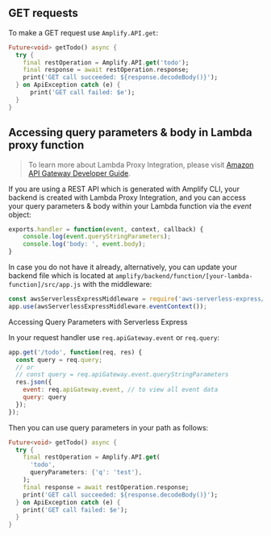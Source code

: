 ## GET requests

To make a GET request use `Amplify.API.get`:

```dart
Future<void> getTodo() async {
  try {
    final restOperation = Amplify.API.get('todo');
    final response = await restOperation.response;
    print('GET call succeeded: ${response.decodeBody()}');
  } on ApiException catch (e) {
      print('GET call failed: $e');
  }
}
```

## Accessing query parameters & body in Lambda proxy function

> To learn more about Lambda Proxy Integration, please visit [Amazon API Gateway Developer Guide](https://docs.aws.amazon.com/apigateway/latest/developerguide/api-gateway-create-api-as-simple-proxy-for-lambda.html).

If you are using a REST API which is generated with Amplify CLI, your backend is created with Lambda Proxy Integration, and you can access your query parameters & body within your Lambda function via the *event* object:

```javascript
exports.handler = function(event, context, callback) {
    console.log(event.queryStringParameters);
    console.log('body: ', event.body);
}
```

In case you do not have it already, alternatively, you can update your backend file which is located at `amplify/backend/function/[your-lambda-function]/src/app.js` with the middleware:

```javascript
const awsServerlessExpressMiddleware = require('aws-serverless-express/middleware');
app.use(awsServerlessExpressMiddleware.eventContext());
```

Accessing Query Parameters with Serverless Express

In your request handler use `req.apiGateway.event` or `req.query`:

```javascript
app.get('/todo', function(req, res) {
  const query = req.query;
  // or
  // const query = req.apiGateway.event.queryStringParameters
  res.json({
    event: req.apiGateway.event, // to view all event data
    query: query
  });
});
```

Then you can use query parameters in your path as follows:

```dart
Future<void> getTodo() async {
  try {
    final restOperation = Amplify.API.get(
      'todo',
      queryParameters: {'q': 'test'},
    );
    final response = await restOperation.response;
    print('GET call succeeded: ${response.decodeBody()}');
  } on ApiException catch (e) {
    print('GET call failed: $e');
  }
}
```

